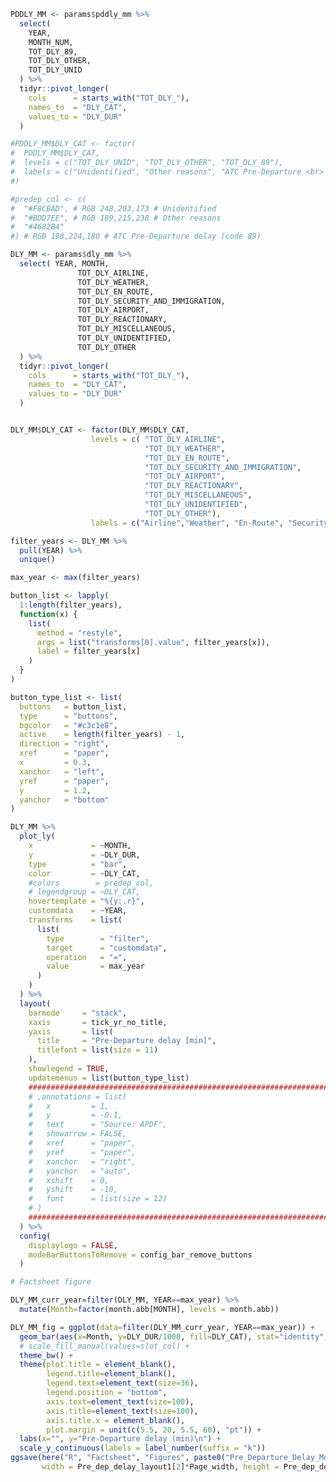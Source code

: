 
```r

PDDLY_MM <- params$pddly_mm %>%
  select(
    YEAR,
    MONTH_NUM,
    TOT_DLY_89,
    TOT_DLY_OTHER,
    TOT_DLY_UNID
  ) %>%
  tidyr::pivot_longer(
    cols      = starts_with("TOT_DLY_"),
    names_to  = "DLY_CAT",
    values_to = "DLY_DUR"
  )

#PDDLY_MM$DLY_CAT <- factor(
#  PDDLY_MM$DLY_CAT,
#  levels = c("TOT_DLY_UNID", "TOT_DLY_OTHER", "TOT_DLY_89"),
#  labels = c("Unidentified", "Other reasons", "ATC Pre-Departure <br> delay (code 89)")
#)

#predep_col <- c(
#  "#F8CBAD", # RGB 248,203,173 # Unidentified
#  "#BDD7EE", # RGB 189,215,238 # Other reasons
#  "#4682B4"
#) # RGB 198,224,180 # ATC Pre-Departure delay (code 89)

DLY_MM <- params$dly_mm %>%
  select( YEAR, MONTH,
               TOT_DLY_AIRLINE, 
               TOT_DLY_WEATHER, 
               TOT_DLY_EN_ROUTE, 
               TOT_DLY_SECURITY_AND_IMMIGRATION, 
               TOT_DLY_AIRPORT,
               TOT_DLY_REACTIONARY,
               TOT_DLY_MISCELLANEOUS,
               TOT_DLY_UNIDENTIFIED, 
               TOT_DLY_OTHER
  ) %>%
  tidyr::pivot_longer(
    cols      = starts_with("TOT_DLY_"),
    names_to  = "DLY_CAT",
    values_to = "DLY_DUR"
  )


DLY_MM$DLY_CAT <- factor(DLY_MM$DLY_CAT,
                  levels = c( "TOT_DLY_AIRLINE",
                              "TOT_DLY_WEATHER",
                              "TOT_DLY_EN_ROUTE",
                              "TOT_DLY_SECURITY_AND_IMMIGRATION", 
                              "TOT_DLY_AIRPORT",
                              "TOT_DLY_REACTIONARY",
                              "TOT_DLY_MISCELLANEOUS",
                              "TOT_DLY_UNIDENTIFIED", 
                              "TOT_DLY_OTHER"),
                  labels = c("Airline","Weather", "En-Route", "Security&Immig.","Airport","Reactionnary","Miscel.","Unidentified","Other"))

filter_years <- DLY_MM %>%
  pull(YEAR) %>%
  unique()

max_year <- max(filter_years)

button_list <- lapply(
  1:length(filter_years),
  function(x) {
    list(
      method = "restyle",
      args = list("transforms[0].value", filter_years[x]),
      label = filter_years[x]
    )
  }
)

button_type_list <- list(
  buttons   = button_list,
  type      = "buttons",
  bgcolor   = "#c3c1e8",
  active    = length(filter_years) - 1,
  direction = "right",
  xref      = "paper",
  x         = 0.3,
  xanchor   = "left",
  yref      = "paper",
  y         = 1.2,
  yanchor   = "bottom"
)

DLY_MM %>%
  plot_ly(
    x             = ~MONTH,
    y             = ~DLY_DUR,
    type          = "bar",
    color         = ~DLY_CAT,
    #colors        = predep_col,
    # legendgroup = ~DLY_CAT,
    hovertemplate = "%{y:.r}",
    customdata    = ~YEAR,
    transforms    = list(
      list(
        type        = "filter",
        target      = "customdata",
        operation   = "=",
        value       = max_year
      )
    )
  ) %>%
  layout(
    barmode     = "stack",
    xaxis       = tick_yr_no_title,
    yaxis       = list(
      title     = "Pre-Departure delay [min]",
      titlefont = list(size = 11)
    ),
    showlegend = TRUE,
    updatemenus = list(button_type_list)
    ##############################################################################
    # ,annotations = list(
    #   x         = 1,
    #   y         = -0.1,
    #   text      = "Source: APDF",
    #   showarrow = FALSE,
    #   xref      = "paper",
    #   yref      = "paper",
    #   xanchor   = "right",
    #   yanchor   = "auto",
    #   xshift    = 0,
    #   yshift    = -10,
    #   font      = list(size = 12)
    # )
    ##############################################################################
  ) %>%
  config(
    displaylogo = FALSE,
    modeBarButtonsToRemove = config_bar_remove_buttons
  )

```

```r

# Factsheet figure

DLY_MM_curr_year=filter(DLY_MM, YEAR==max_year) %>% 
  mutate(Month=factor(month.abb[MONTH], levels = month.abb))

DLY_MM_fig = ggplot(data=filter(DLY_MM_curr_year, YEAR==max_year)) +
  geom_bar(aes(x=Month, y=DLY_DUR/1000, fill=DLY_CAT), stat="identity", position = position_stack(reverse = TRUE)) +
  # scale_fill_manual(values=slot_col) +
  theme_bw() +
  theme(plot.title = element_blank(),
        legend.title=element_blank(),
        legend.text=element_text(size=36),
        legend.position = "bottom",
        axis.text=element_text(size=100),
        axis.title=element_text(size=100),
        axis.title.x = element_blank(),
        plot.margin = unit(c(5.5, 20, 5.5, 60), "pt")) +
  labs(x="", y="Pre-Departure delay (min)\n") +
  scale_y_continuous(labels = label_number(suffix = "k"))
ggsave(here("R", "Factsheet", "Figures", paste0("Pre_Departure_Delay_Monthly_", params$icao, ".png")), plot=DLY_MM_fig, 
       width = Pre_dep_delay_layout1[2]*Page_width, height = Pre_dep_delay_height1, units = "cm", dpi=100, limitsize = FALSE)

```
